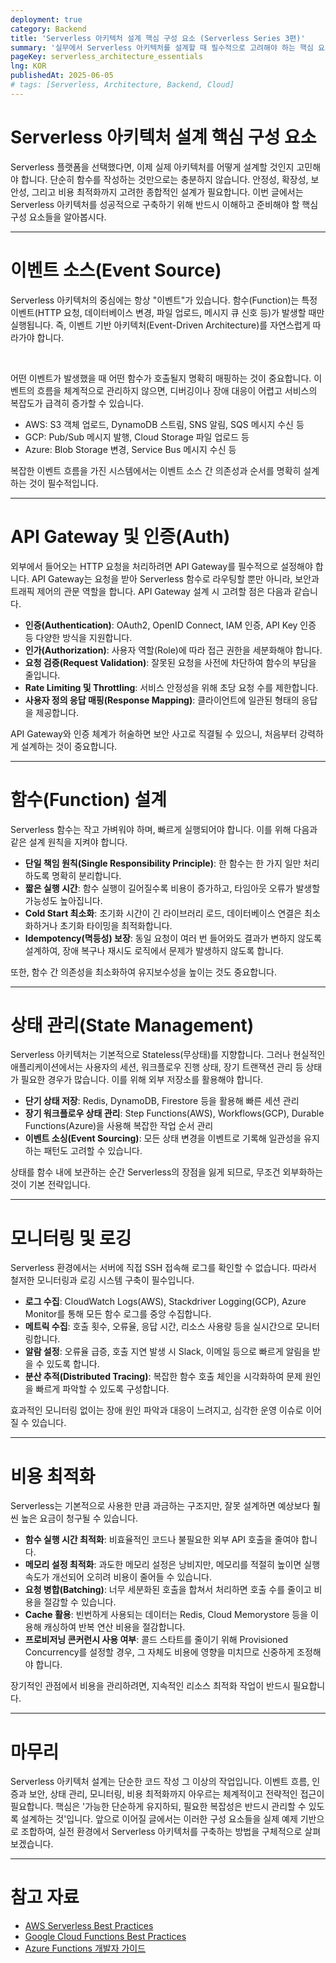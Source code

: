 ```yaml
---
deployment: true
category: Backend
title: 'Serverless 아키텍처 설계 핵심 구성 요소 (Serverless Series 3편)'
summary: '실무에서 Serverless 아키텍처를 설계할 때 필수적으로 고려해야 하는 핵심 요소들을 정리합니다.'
pageKey: serverless_architecture_essentials
lng: KOR
publishedAt: 2025-06-05
# tags: [Serverless, Architecture, Backend, Cloud]
---
```


# Serverless 아키텍처 설계 핵심 구성 요소

Serverless 플랫폼을 선택했다면, 이제 실제 아키텍처를 어떻게 설계할 것인지 고민해야 합니다. 단순히 함수를 작성하는 것만으로는 충분하지 않습니다. 안정성, 확장성, 보안성, 그리고 비용 최적화까지 고려한 종합적인 설계가 필요합니다. 이번 글에서는 Serverless 아키텍처를 성공적으로 구축하기 위해 반드시 이해하고 준비해야 할 핵심 구성 요소들을 알아봅시다.

---

# 이벤트 소스(Event Source)

Serverless 아키텍처의 중심에는 항상 "이벤트"가 있습니다. 함수(Function)는 특정 이벤트(HTTP 요청, 데이터베이스 변경, 파일 업로드, 메시지 큐 신호 등)가 발생할 때만 실행됩니다. 즉, 이벤트 기반 아키텍처(Event-Driven Architecture)를 자연스럽게 따라가야 합니다.

<br />

어떤 이벤트가 발생했을 때 어떤 함수가 호출될지 명확히 매핑하는 것이 중요합니다. 이벤트의 흐름을 체계적으로 관리하지 않으면, 디버깅이나 장애 대응이 어렵고 서비스의 복잡도가 급격히 증가할 수 있습니다.

- AWS: S3 객체 업로드, DynamoDB 스트림, SNS 알림, SQS 메시지 수신 등
- GCP: Pub/Sub 메시지 발행, Cloud Storage 파일 업로드 등
- Azure: Blob Storage 변경, Service Bus 메시지 수신 등

복잡한 이벤트 흐름을 가진 시스템에서는 이벤트 소스 간 의존성과 순서를 명확히 설계하는 것이 필수적입니다.

---

# API Gateway 및 인증(Auth)

외부에서 들어오는 HTTP 요청을 처리하려면 API Gateway를 필수적으로 설정해야 합니다. API Gateway는 요청을 받아 Serverless 함수로 라우팅할 뿐만 아니라, 보안과 트래픽 제어의 관문 역할을 합니다. API Gateway 설계 시 고려할 점은 다음과 같습니다.

- **인증(Authentication)**: OAuth2, OpenID Connect, IAM 인증, API Key 인증 등 다양한 방식을 지원합니다.
- **인가(Authorization)**: 사용자 역할(Role)에 따라 접근 권한을 세분화해야 합니다.
- **요청 검증(Request Validation)**: 잘못된 요청을 사전에 차단하여 함수의 부담을 줄입니다.
- **Rate Limiting 및 Throttling**: 서비스 안정성을 위해 초당 요청 수를 제한합니다.
- **사용자 정의 응답 매핑(Response Mapping)**: 클라이언트에 일관된 형태의 응답을 제공합니다.

API Gateway와 인증 체계가 허술하면 보안 사고로 직결될 수 있으니, 처음부터 강력하게 설계하는 것이 중요합니다.

---

# 함수(Function) 설계

Serverless 함수는 작고 가벼워야 하며, 빠르게 실행되어야 합니다. 이를 위해 다음과 같은 설계 원칙을 지켜야 합니다.

- **단일 책임 원칙(Single Responsibility Principle)**: 한 함수는 한 가지 일만 처리하도록 명확히 분리합니다.
- **짧은 실행 시간**: 함수 실행이 길어질수록 비용이 증가하고, 타임아웃 오류가 발생할 가능성도 높아집니다.
- **Cold Start 최소화**: 초기화 시간이 긴 라이브러리 로드, 데이터베이스 연결은 최소화하거나 초기화 타이밍을 최적화합니다.
- **Idempotency(멱등성) 보장**: 동일 요청이 여러 번 들어와도 결과가 변하지 않도록 설계하여, 장애 복구나 재시도 로직에서 문제가 발생하지 않도록 합니다.

또한, 함수 간 의존성을 최소화하여 유지보수성을 높이는 것도 중요합니다.

---

# 상태 관리(State Management)

Serverless 아키텍처는 기본적으로 Stateless(무상태)를 지향합니다. 그러나 현실적인 애플리케이션에서는 사용자의 세션, 워크플로우 진행 상태, 장기 트랜잭션 관리 등 상태가 필요한 경우가 많습니다. 이를 위해 외부 저장소를 활용해야 합니다.

- **단기 상태 저장**: Redis, DynamoDB, Firestore 등을 활용해 빠른 세션 관리
- **장기 워크플로우 상태 관리**: Step Functions(AWS), Workflows(GCP), Durable Functions(Azure)을 사용해 복잡한 작업 순서 관리
- **이벤트 소싱(Event Sourcing)**: 모든 상태 변경을 이벤트로 기록해 일관성을 유지하는 패턴도 고려할 수 있습니다.

상태를 함수 내에 보관하는 순간 Serverless의 장점을 잃게 되므로, 무조건 외부화하는 것이 기본 전략입니다.

---

# 모니터링 및 로깅

Serverless 환경에서는 서버에 직접 SSH 접속해 로그를 확인할 수 없습니다. 따라서 철저한 모니터링과 로깅 시스템 구축이 필수입니다.

- **로그 수집**: CloudWatch Logs(AWS), Stackdriver Logging(GCP), Azure Monitor를 통해 모든 함수 로그를 중앙 수집합니다.
- **메트릭 수집**: 호출 횟수, 오류율, 응답 시간, 리소스 사용량 등을 실시간으로 모니터링합니다.
- **알람 설정**: 오류율 급증, 호출 지연 발생 시 Slack, 이메일 등으로 빠르게 알림을 받을 수 있도록 합니다.
- **분산 추적(Distributed Tracing)**: 복잡한 함수 호출 체인을 시각화하여 문제 원인을 빠르게 파악할 수 있도록 구성합니다.

효과적인 모니터링 없이는 장애 원인 파악과 대응이 느려지고, 심각한 운영 이슈로 이어질 수 있습니다.

---

# 비용 최적화

Serverless는 기본적으로 사용한 만큼 과금하는 구조지만, 잘못 설계하면 예상보다 훨씬 높은 요금이 청구될 수 있습니다.

- **함수 실행 시간 최적화**: 비효율적인 코드나 불필요한 외부 API 호출을 줄여야 합니다.
- **메모리 설정 최적화**: 과도한 메모리 설정은 낭비지만, 메모리를 적절히 높이면 실행 속도가 개선되어 오히려 비용이 줄어들 수 있습니다.
- **요청 병합(Batching)**: 너무 세분화된 호출을 합쳐서 처리하면 호출 수를 줄이고 비용을 절감할 수 있습니다.
- **Cache 활용**: 빈번하게 사용되는 데이터는 Redis, Cloud Memorystore 등을 이용해 캐싱하여 반복 연산 비용을 절감합니다.
- **프로비저닝 콘커런시 사용 여부**: 콜드 스타트를 줄이기 위해 Provisioned Concurrency를 설정할 경우, 그 자체도 비용에 영향을 미치므로 신중하게 조정해야 합니다.

장기적인 관점에서 비용을 관리하려면, 지속적인 리소스 최적화 작업이 반드시 필요합니다.

---

# 마무리

Serverless 아키텍처 설계는 단순한 코드 작성 그 이상의 작업입니다. 이벤트 흐름, 인증과 보안, 상태 관리, 모니터링, 비용 최적화까지 아우르는 체계적이고 전략적인 접근이 필요합니다. 핵심은 '가능한 단순하게 유지하되, 필요한 복잡성은 반드시 관리할 수 있도록 설계하는 것'입니다. 앞으로 이어질 글에서는 이러한 구성 요소들을 실제 예제 기반으로 조합하여, 실전 환경에서 Serverless 아키텍처를 구축하는 방법을 구체적으로 살펴보겠습니다.

---

# 참고 자료

- [AWS Serverless Best Practices](https://docs.aws.amazon.com/lambda/latest/dg/best-practices.html)
- [Google Cloud Functions Best Practices](https://cloud.google.com/functions/docs/bestpractices)
- [Azure Functions 개발자 가이드](https://learn.microsoft.com/en-us/azure/azure-functions/functions-reference)
